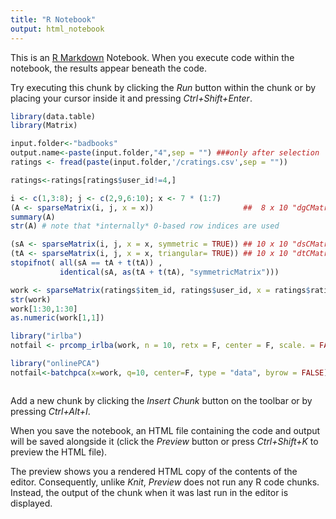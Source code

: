 ```yaml
---
title: "R Notebook"
output: html_notebook
---
```


This is an [R Markdown](http://rmarkdown.rstudio.com) Notebook. When you execute code within the notebook, the results appear beneath the code. 

Try executing this chunk by clicking the *Run* button within the chunk or by placing your cursor inside it and pressing *Ctrl+Shift+Enter*. 

```r
library(data.table)
library(Matrix)

input.folder<-"badbooks"
output.name<-paste(input.folder,"4",sep = "") ###only after selection
ratings <- fread(paste(input.folder,'/cratings.csv',sep = ""))

ratings<-ratings[ratings$user_id!=4,]
```
```r
i <- c(1,3:8); j <- c(2,9,6:10); x <- 7 * (1:7)
(A <- sparseMatrix(i, j, x = x))                    ##  8 x 10 "dgCMatrix"
summary(A)
str(A) # note that *internally* 0-based row indices are used

(sA <- sparseMatrix(i, j, x = x, symmetric = TRUE)) ## 10 x 10 "dsCMatrix"
(tA <- sparseMatrix(i, j, x = x, triangular= TRUE)) ## 10 x 10 "dtCMatrix"
stopifnot( all(sA == tA + t(tA)) ,
           identical(sA, as(tA + t(tA), "symmetricMatrix")))

```
```r
work <- sparseMatrix(ratings$item_id, ratings$user_id, x = ratings$rating)
str(work)
work[1:30,1:30]
as.numeric(work[1,1])
```
```r
library("irlba")
notfail <- prcomp_irlba(work, n = 10, retx = F, center = F, scale. = FALSE )

```
```r
library("onlinePCA")
notfail<-batchpca(x=work, q=10, center=F, type = "data", byrow = FALSE)

```

```r

```
Add a new chunk by clicking the *Insert Chunk* button on the toolbar or by pressing *Ctrl+Alt+I*.

When you save the notebook, an HTML file containing the code and output will be saved alongside it (click the *Preview* button or press *Ctrl+Shift+K* to preview the HTML file).

The preview shows you a rendered HTML copy of the contents of the editor. Consequently, unlike *Knit*, *Preview* does not run any R code chunks. Instead, the output of the chunk when it was last run in the editor is displayed.
```r

```
